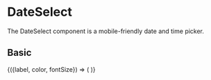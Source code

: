 
<Meta title="Components/Content/DateSelect" component={DateSelect}/>

# DateSelect

The DateSelect component is a mobile-friendly date and time picker.

<Props of={DateSelect} />

## Basic
<Canvas>
  <Story 
      name="Basic"
      args={{
        label : "Seleccione fecha",
        fontSize : 16
      }}
  >
    {({label, color, fontSize}) => (
      <DateSelect 
        label={label}
        color={color}
        fontSize={fontSize}
      />  
    )}    
  </Story>
</Canvas>

<ArgsTable story="Basic" />
